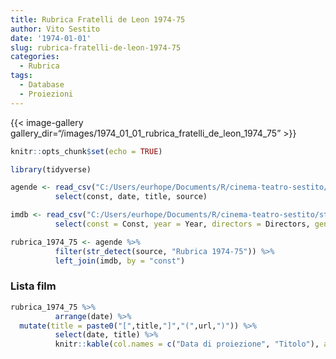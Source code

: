 ```yaml
---
title: Rubrica Fratelli de Leon 1974-75
author: Vito Sestito
date: '1974-01-01'
slug: rubrica-fratelli-de-leon-1974-75
categories:
  - Rubrica
tags:
  - Database
  - Proiezioni
---
```


{{< image-gallery gallery_dir="/images/1974_01_01_rubrica_fratelli_de_leon_1974_75" >}}
```r
knitr::opts_chunk$set(echo = TRUE)

library(tidyverse)

agende <- read_csv("C:/Users/eurhope/Documents/R/cinema-teatro-sestito/static/data/programmazione_agende.csv") %>%
          select(const, date, title, source)

imdb <- read_csv("C:/Users/eurhope/Documents/R/cinema-teatro-sestito/static/data/programmazione_imdb.csv") %>%
          select(const = Const, year = Year, directors = Directors, genres = Genres, imdb_rating = `IMDb Rating`, runtime = `Runtime (mins)`, url = URL)

rubrica_1974_75 <- agende %>%
          filter(str_detect(source, "Rubrica 1974-75")) %>%
          left_join(imdb, by = "const")
```
### Lista film
```r
rubrica_1974_75 %>%
          arrange(date) %>%
  mutate(title = paste0("[",title,"]","(",url,")")) %>%
          select(date, title) %>%
          knitr::kable(col.names = c("Data di proiezione", "Titolo"), align = c("l", "l", "l"))
```